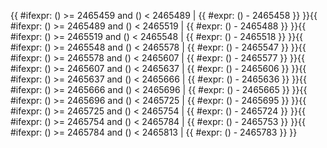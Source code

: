 <includeonly>{{ #ifexpr: ({{{1}}}) >= 2465459 and ({{{1}}}) < 2465489 | {{ #expr: ({{{1}}}) - 2465458 }} }}{{ #ifexpr: ({{{1}}}) >= 2465489 and ({{{1}}}) < 2465519 | {{ #expr: ({{{1}}}) - 2465488 }} }}{{ #ifexpr: ({{{1}}}) >= 2465519 and ({{{1}}}) < 2465548 | {{ #expr: ({{{1}}}) - 2465518 }} }}{{ #ifexpr: ({{{1}}}) >= 2465548 and ({{{1}}}) < 2465578 | {{ #expr: ({{{1}}}) - 2465547 }} }}{{ #ifexpr: ({{{1}}}) >= 2465578 and ({{{1}}}) < 2465607 | {{ #expr: ({{{1}}}) - 2465577 }} }}{{ #ifexpr: ({{{1}}}) >= 2465607 and ({{{1}}}) < 2465637 | {{ #expr: ({{{1}}}) - 2465606 }} }}{{ #ifexpr: ({{{1}}}) >= 2465637 and ({{{1}}}) < 2465666 | {{ #expr: ({{{1}}}) - 2465636 }} }}{{ #ifexpr: ({{{1}}}) >= 2465666 and ({{{1}}}) < 2465696 | {{ #expr: ({{{1}}}) - 2465665 }} }}{{ #ifexpr: ({{{1}}}) >= 2465696 and ({{{1}}}) < 2465725 | {{ #expr: ({{{1}}}) - 2465695 }} }}{{ #ifexpr: ({{{1}}}) >= 2465725 and ({{{1}}}) < 2465754 | {{ #expr: ({{{1}}}) - 2465724 }} }}{{ #ifexpr: ({{{1}}}) >= 2465754 and ({{{1}}}) < 2465784 | {{ #expr: ({{{1}}}) - 2465753 }} }}{{ #ifexpr: ({{{1}}}) >= 2465784 and ({{{1}}}) < 2465813 | {{ #expr: ({{{1}}}) - 2465783 }} }}</includeonly><noinclude>{{Chinese calendar/doc}}

[[Category:農曆模板|{{PAGENAME}}]]

</noinclude>